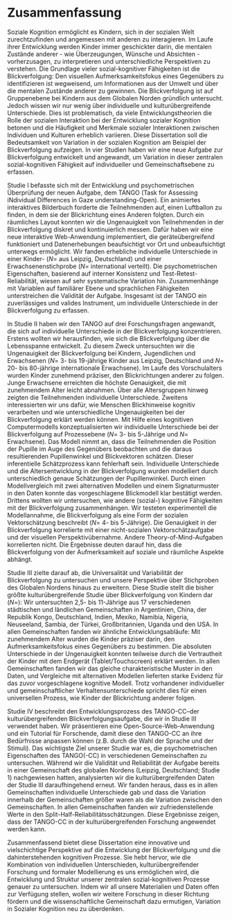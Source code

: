 # Zusammenfassung {#zusammenfassung}

Soziale Kognition ermöglicht es Kindern, sich in der sozialen Welt zurechtzufinden und angemessen mit anderen zu interagieren. Im Laufe ihrer Entwicklung werden Kinder immer geschickter darin, die mentalen Zustände anderer - wie Überzeugungen, Wünsche und Absichten - vorherzusagen, zu interpretieren und unterschiedliche Perspektiven zu verstehen. Die Grundlage vieler sozial-kognitiver Fähigkeiten ist die Blickverfolgung: Den visuellen Aufmerksamkeitsfokus eines Gegenübers zu identifizieren ist wegweisend, um Informationen aus der Umwelt und über die mentalen Zustände anderer zu gewinnen. Die Blickverfolgung ist auf Gruppenebene bei Kindern aus dem Globalen Norden gründlich untersucht. Jedoch wissen wir nur wenig über individuelle und kulturübergreifende Unterschiede. Dies ist problematisch, da viele Entwicklungstheorien die Rolle der sozialen Interaktion bei der Entwicklung sozialer Kognition betonen und die Häufigkeit und Merkmale sozialer Interaktionen zwischen Individuen und Kulturen erheblich variieren. Diese Dissertation soll die Bedeutsamkeit von Variation in der sozialen Kognition am Beispiel der Blickverfolgung aufzeigen. In vier Studien haben wir eine neue Aufgabe zur Blickverfolgung entwickelt und angewandt, um Variation in dieser zentralen sozial-kognitiven Fähigkeit auf individueller und Gemeinschaftsebene zu erfassen.

Studie I befasste sich mit der Entwicklung und psychometrischen Überprüfung der neuen Aufgabe, dem TANGO (Task for Assessing iNdividual Differences in Gaze understanding-Open). Ein animiertes interaktives Bilderbuch forderte die Teilnehmenden auf, einen Luftballon zu finden, in dem sie der Blickrichtung eines Anderen folgten. Durch ein räumliches Layout konnten wir die Ungenauigkeit von Teilnehmenden in der Blickverfolgung diskret und kontinuierlich messen. Dafür haben wir eine neue interaktive Web-Anwendung implementiert, die geräteübergreifend funktioniert und Datenerhebungen beaufsichtigt vor Ort und unbeaufsichtigt unterwegs ermöglicht. Wir fanden erhebliche individuelle Unterschiede in einer Kinder- (*N*\thinspace=\thinspace 387 aus Leipzig, Deutschland) und einer Erwachsenenstichprobe (*N*\thinspace =\thinspace 236 international verteilt). Die psychometrischen Eigenschaften, basierend auf interner Konsistenz und Test-Retest-Reliabilität, wiesen auf sehr systematische Variation hin. Zusammenhänge mit Variablen auf familiärer Ebene und sprachlichen Fähigkeiten unterstreichen die Validität der Aufgabe. Insgesamt ist der TANGO ein zuverlässiges und valides Instrument, um individuelle Unterschiede in der Blickverfolgung zu erfassen.

In Studie II haben wir den TANGO auf drei Forschungsfragen angewandt, die sich auf individuelle Unterschiede in der Blickverfolgung konzentrieren. Erstens wollten wir herausfinden, wie sich die Blickverfolgung über die Lebensspanne entwickelt. Zu diesem Zweck untersuchten wir die Ungenauigkeit der Blickverfolgung bei Kindern, Jugendlichen und Erwachsenen (*N*\thinspace =\thinspace 478 3- bis 19-jährige Kinder aus Leipzig, Deutschland und *N*\thinspace =\thinspace 240 20- bis 80-jährige internationale Erwachsene). Im Laufe des Vorschulalters wurden Kinder zunehmend präziser, den Blickrichtungen anderer zu folgen. Junge Erwachsene erreichten die höchste Genauigkeit, die mit zunehmendem Alter leicht abnahmen. Über alle Altersgruppen hinweg zeigten die Teilnehmenden individuelle Unterschiede. Zweitens interessierten wir uns dafür, wie Menschen Blickhinweise kognitiv verarbeiten und wie unterschiedliche Ungenauigkeiten bei der Blickverfolgung erklärt werden können. Mit Hilfe eines kognitiven Computermodells konzeptualisierten wir individuelle Unterschiede bei der Blickverfolgung auf Prozessebene (*N*\thinspace =\thinspace 60 3- bis 5-Jährige und *N*\thinspace =\thinspace 50 Erwachsene). Das Modell nimmt an, dass die Teilnehmenden die Position der Pupille im Auge des Gegenübers beobachten und die daraus resultierenden Pupillenwinkel und Blickvektoren schätzen. Dieser inferentielle Schätzprozess kann fehlerhaft sein. Individuelle Unterschiede und die Altersentwicklung in der Blickverfolgung wurden modelliert durch unterschiedlich genaue Schätzungen der Pupillenwinkel. Durch einen Modellvergleich mit zwei alternativen Modellen und einem Signaturmuster in den Daten konnte das vorgeschlagene Blickmodell klar bestätigt werden. Drittens wollten wir untersuchen, wie andere (sozial-) kognitive Fähigkeiten mit der Blickverfolgung zusammenhängen. Wir testeten experimentell die Modellannahme, die Blickverfolgung als eine Form der sozialen Vektorschätzung beschreibt (*N*\thinspace =\thinspace 102 4- bis 5-Jährige). Die Genauigkeit in der Blickverfolgung korrelierte mit einer nicht-sozialen Vektorschätzaufgabe und der visuellen Perspektivübernahme. Andere Theory-of-Mind-Aufgaben korrelierten nicht. Die Ergebnisse deuten darauf hin, dass die Blickverfolgung von der Aufmerksamkeit auf soziale und räumliche Aspekte abhängt.


Studie III zielte darauf ab, die Universalität und Variabilität der Blickverfolgung zu untersuchen und unsere Perspektive über Stichproben des Globalen Nordens hinaus zu erweitern. Diese Studie stellt die bisher größte kulturübergreifende Studie über Blickverfolgung von Kindern dar (*N*\thinspace =\thinspace 1377): Wir untersuchten 2,5- bis 11-Jährige aus 17 verschiedenen städtischen und ländlichen Gemeinschaften in Argentinien, China, der Republik Kongo, Deutschland, Indien, Mexiko, Namibia, Nigeria, Neuseeland, Sambia, der Türkei, Großbritannien, Uganda und den USA. In allen Gemeinschaften fanden wir ähnliche Entwicklungsabläufe: Mit zunehmendem Alter wurden die Kinder präziser darin, den Aufmerksamkeitsfokus eines Gegenübers zu bestimmen. Die absoluten Unterschiede in der Ungenauigkeit konnten teilweise durch die Vertrautheit der Kinder mit dem Endgerät (Tablet/Touchscreen) erklärt werden. In allen Gemeinschaften fanden wir das gleiche charakteristische Muster in den Daten, und Vergleiche mit alternativen Modellen lieferten starke Evidenz für das zuvor vorgeschlagene kognitive Modell. Trotz vorhandener individueller und gemeinschaftlicher Verhaltensunterschiede spricht dies für einen universellen Prozess, wie Kinder der Blickrichtung anderer folgen.

Studie IV beschreibt den Entwicklungsprozess des TANGO-CC\thinspace --\thinspace der kulturübergreifenden Blickverfolgungsaufgabe, die wir in Studie III verwendet haben. Wir präsentieren eine Open-Source-Web-Anwendung und ein Tutorial für Forschende, damit diese den TANGO-CC an ihre Bedürfnisse anpassen können (z.B. durch die Wahl der Sprache und der Stimuli). Das wichtigste Ziel unserer Studie war es, die psychometrischen Eigenschaften des TANGO(-CC) in verschiedenen Gemeinschaften zu untersuchen. Während wir die Validität und Reliabilität der Aufgabe bereits in einer Gemeinschaft des globalen Nordens (Leipzig, Deutschland; Studie 1) nachgewiesen hatten, analysierten wir die kulturübergreifenden Daten der Studie III daraufhingehend erneut. Wir fanden heraus, dass es in allen Gemeinschaften individuelle Unterschiede gab und dass die Variation innerhalb der Gemeinschaften größer waren als die Variation zwischen den Gemeinschaften. In allen Gemeinschaften fanden wir zufriedenstellende Werte in den Split-Half-Reliabilitätsschätzungen. Diese Ergebnisse zeigen, dass der TANGO-CC in der kulturübergreifenden Forschung angewendet werden kann.

Zusammenfassend bietet diese Dissertation eine innovative und vielschichtige Perspektive auf die Entwicklung der Blickverfolgung und die dahinterstehenden kognitiven Prozesse. Sie hebt hervor, wie die Kombination von individuellen Unterschieden, kulturübergreifender Forschung und formaler Modellierung es uns ermöglichen wird, die Entwicklung und Struktur unserer zentralen sozial-kognitiven Prozesse genauer zu untersuchen. Indem wir all unsere Materialien und Daten offen zur Verfügung stellen, wollen wir weitere Forschung in dieser Richtung fördern und die wissenschaftliche Gemeinschaft dazu ermutigen, Variation in Sozialer Kognition neu zu überdenken.
